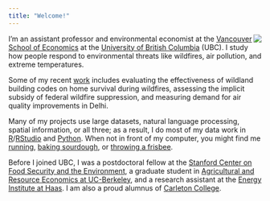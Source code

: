 ```yaml
---
title: "Welcome!"
---
```


<img style="float:right;" src="img/headshot2024-smallcircle.png">

I'm an assistant professor and environmental economist at the [Vancouver School of Economics](http://economics.ubc.ca/) at the [University of British Columbia](https://www.ubc.ca/) (UBC). I study how  people respond to environmental threats like wildfires, air pollution, and extreme temperatures.

Some of my recent [work](/research/) includes evaluating the effectiveness of wildland building codes on home survival during wildfires, assessing the implicit subsidy of federal wildfire suppression, and measuring demand for air quality improvements in Delhi.

Many of my projects use large datasets, natural language processing, spatial information, or all three; as a result, I do most of my data work in [R](https://www.r-project.org)/[RStudio](https://www.rstudio.com) and [Python](https://www.python.org). When not in front of my computer, you might find me [running](/img/IMG_0613.jpg), [baking sourdough](/posts/2020-04-12-bread-notes/2020-04-12-bread-notes.html), or [throwing a frisbee](/img/frisbee-montage.jpg).

Before I joined UBC, I was a postdoctoral fellow at the [Stanford Center on Food Security and the Environment](http://fse.fsi.stanford.edu/), a graduate student in [Agricultural and Resource Economics at UC-Berkeley](http://areweb.berkeley.edu), and a research assistant at the [Energy Institute at Haas](https://ei.haas.berkeley.edu). I am also a proud alumnus of [Carleton College](https://www.carleton.edu/).

<!-- If you'd like to schedule a meeting with me, you can do so [here](https://calendly.com/patrick-baylis/office-hours). -->